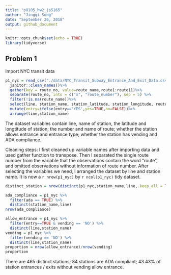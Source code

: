 ```yaml
---
title: "p8105_hw2_js5165"
author: "Jingqi Song"
date: "September 26, 2018"
output: github_document
---
```


```r
knitr::opts_chunk$set(echo = TRUE)
library(tidyverse)
```

## Problem 1

Import NYC transit data

```r
p1_nyc = read_csv("./data/NYC_Transit_Subway_Entrance_And_Exit_Data.csv")%>%
  janitor::clean_names()%>%
  gather(key = route_no, value=route_name,route1:route11)%>%
  separate(route_no, into = c("x", "route_number"), sep = 5) %>%
  filter(!is.na(route_name))%>%
  select(line, station_name, station_latitude, station_longitude, route_number,route_name, entry, vending, entrance_type, ada)%>%
  mutate(entry=ifelse(entry=='YES',yes=TRUE,no=FALSE))%>%
  arrange(line,station_name)

```


The dataset variables contain line, name of station, the latitude and longtitude of station; the number and name of route; whether the station allows entrance and entrance type; whether the station has vending and ADA compliance.

Cleaning steps:
  I first cleaned up variable names after importing data and used gather function to transpose. Then I separated the single route number from the variable that the observations contain the word "route", and omitted observations without information of route number. After selecting the variables we need, I arranged the dataset by line and station name.
It is now a `r nrow(p1_nyc)` by `r ncol(p1_nyc)` tidy dataset.


```r
distinct_station = nrow(distinct(p1_nyc,station_name,line,.keep_all = TRUE))

ada_compliance = p1_nyc %>% 
  filter(ada == TRUE) %>% 
  distinct(station_name,line)
nrow(ada_compliance)

allow_entrance = p1_nyc %>% 
  filter(entry==TRUE & vending == 'NO') %>% 
  distinct(line,station_name)
vending = p1_nyc %>% 
  filter(vending == 'NO') %>% 
  distinct(line,station_name)
proportion = nrow(allow_entrance)/nrow(vending)
proportion

```

There are 465 distinct stations;
84 stations are ADA compliant;
43.43% of station entrances / exits without vending allow entrance.



